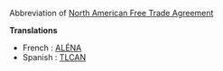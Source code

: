 Abbreviation of [[North American Free Trade Agreement]]

'''Translations'''

* French : [[ALÉNA]]
* Spanish : [[TLCAN]]